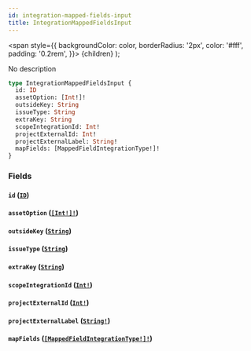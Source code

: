 ```yaml
---
id: integration-mapped-fields-input
title: IntegrationMappedFieldsInput
---
```


<span
style={{
      backgroundColor: color,
      borderRadius: '2px',
      color: '#fff',
      padding: '0.2rem',
    }}>
{children}
</span>
);

No description

```graphql
type IntegrationMappedFieldsInput {
  id: ID
  assetOption: [Int!]!
  outsideKey: String
  issueType: String
  extraKey: String
  scopeIntegrationId: Int!
  projectExternalId: Int!
  projectExternalLabel: String!
  mapFields: [MappedFieldIntegrationType!]!
}
```

### Fields

#### `id` ([`ID`](/api/scalars/id))

#### `assetOption` ([`[Int!]!`](/api/scalars/int))

#### `outsideKey` ([`String`](/api/scalars/string))

#### `issueType` ([`String`](/api/scalars/string))

#### `extraKey` ([`String`](/api/scalars/string))

#### `scopeIntegrationId` ([`Int!`](/api/scalars/int))

#### `projectExternalId` ([`Int!`](/api/scalars/int))

#### `projectExternalLabel` ([`String!`](/api/scalars/string))

#### `mapFields` ([`[MappedFieldIntegrationType!]!`](/api/inputs/mapped-field-integration-type))
